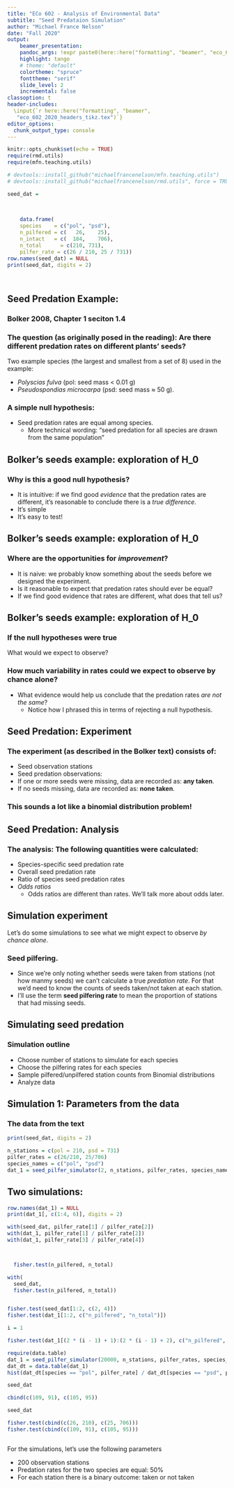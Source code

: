 ```yaml
---
title: "ECo 602 - Analysis of Environmental Data"
subtitle: "Seed Predataion Simulation"
author: "Michael France Nelson"
date: "Fall 2020"
output:
    beamer_presentation:
    pandoc_args: !expr paste0(here::here("formatting", "beamer", "eco_602_2020_beamer.yaml"))
    highlight: tango
    # theme: "default"
    colortheme: "spruce"
    fonttheme: "serif"
    slide_level: 2
    incremental: false
classoption: t
header-includes:
  \input{`r here::here("formatting", "beamer",
   "eco_602_2020_headers_tikz.tex")`}
editor_options: 
  chunk_output_type: console
---
```



```r
knitr::opts_chunk$set(echo = TRUE)
require(rmd.utils)
require(mfn.teaching.utils)

# devtools::install_github("michaelfrancenelson/mfn.teaching.utils")
# devtools::install_github("michaelfrancenelson/rmd.utils", force = TRUE)

seed_dat =

  
  
    data.frame(
    species    = c("pol", "psd"),
    n_pilfered = c(   26,    25),
    n_intact   = c(  184,    706),
    n_total      = c(210, 731),
    pilfer_rate = c(26 / 210, 25 / 731))
row.names(seed_dat) = NULL
print(seed_dat, digits = 2)




```

## Seed Predation Example:

### Bolker 2008, Chapter 1 seciton 1.4

### The question (as originally posed in the reading): Are there different predation rates on different plants' seeds?


Two example species (the largest and smallest from a set of 8) used in the example:

\vfill

- *Polyscias fulva* (pol: seed mass < 0.01 g)
- *Pseudospondias microcarpa* (psd: seed mass $\approx$ 50 g).

### A simple null hypothesis:

- Seed predation rates are equal among species.
  - More technical wording: "seed predation for all species are drawn from the same population"




## Bolker's seeds example: exploration of H_0

### Why is this a good null hypothesis?

- It is intuitive: if we find good *evidence* that the predation rates are different, it's reasonable to conclude there is a  *true difference*.
- It's simple
- It's easy to test!




## Bolker's seeds example: exploration of H_0

### Where are the opportunities for *improvement*?

- It is naive: we probably know something about the seeds before we designed the experiment.
- Is it reasonable to expect that predation rates should ever be equal?
- If we find good evidence that rates are different, what does that tell us?




## Bolker's seeds example: exploration of H_0

### If the null hypotheses were true

What would we expect to observe?

### How much variability in rates could we expect to observe by chance alone?

- What evidence would help us conclude that the predation rates *are not the same*?
  - Notice how I phrased this in terms of rejecting a null hypothesis.




## Seed Predation: Experiment

### The experiment (as described in the Bolker text) consists of:

- Seed observation stations
- Seed predation observations:
- If one or more seeds were missing, data are recorded as: **any taken**.
- If no seeds missing, data are recorded as: **none taken**.

### This sounds a lot like a binomial distribution problem!




## Seed Predation: Analysis

### The analysis: The following quantities were calculated:

- Species-specific seed predation rate
- Overall seed predation rate
- Ratio of species seed predation rates
- *Odds ratios*
  - Odds ratios are different than rates.  We'll talk more about odds later.




## Simulation experiment

Let's do some simulations to see what we might expect to observe *by chance alone*.

### Seed pilfering.

- Since we're only noting whether seeds were taken from stations (not how manmy seeds) we can't calculate a true *predation rate*.  For that we'd need to know the counts of seeds taken/not taken at each station.
- I'll use the term **seed pilfering rate** to mean the proportion of stations that had missing seeds.




## Simulating seed predation

### Simulation outline

- Choose number of stations to simulate for each species
- Choose the pilfering rates for each species
- Sample pilfered/unpilfered station counts from Binomial distributions
- Analyze data





## Simulation 1: Parameters from the data

### The data from the text

```r
print(seed_dat, digits = 2)

```

```r
n_stations = c(pol = 210, psd = 731)
pilfer_rates = c(26/210, 25/706)
species_names = c("pol", "psd")
dat_1 = seed_pilfer_simulator(2, n_stations, pilfer_rates, species_names)
```

## Two simulations:

```r
row.names(dat_1) = NULL
print(dat_1[, c(1:4, 6)], digits = 2)
```



```r
with(seed_dat, pilfer_rate[1] / pilfer_rate[2])
with(dat_1, pilfer_rate[1] / pilfer_rate[2])
with(dat_1, pilfer_rate[3] / pilfer_rate[4])



  fisher.test(n_pilfered, n_total)

with(
  seed_dat,
  fisher.test(n_pilfered, n_total))


fisher.test(seed_dat[1:2, c(2, 4)])
fisher.test(dat_1[1:2, c("n_pilfered", "n_total")])

i = 1

fisher.test(dat_1[(2 * (i - 1) + 1):(2 * (i - 1) + 2), c("n_pilfered", "n_total")])

require(data.table)
dat_1 = seed_pilfer_simulator(20000, n_stations, pilfer_rates, species_names)
dat_dt = data.table(dat_1)
hist(dat_dt[species == "pol", pilfer_rate] / dat_dt[species == "psd", pilfer_rate])

seed_dat

cbind(c(109, 91), c(105, 95))

seed_dat

fisher.test(cbind(c(26, 210), c(25, 706)))
fisher.test(cbind(c(109, 91), c(105, 95)))



```





For the simulations, let's use the following parameters

- 200 observation stations
- Predation rates for the two species are equal: 50%
- For each station there is a binary outcome: taken or not taken











<!-- ```{r, eval=FALSE} -->

<!-- sim_i = 4 -->
<!-- ft_i = fisher.test( -->
<!--   rbind( -->
<!--     sim_data[sim_i, ], -->
<!--     n_stations - sim_data[sim_i, ])) -->

<!-- ft_i$p.value -->
<!-- ft_i$conf.int -->
<!-- ft_i$estimate -->


<!-- fisher.test(cbind(c(109, 91), c(105, 95))) -->
<!-- fisher.test(rbind(c(109, 91), c(105, 95))) -->
<!-- fisher.test(rbind(c(109, 105), c(91, 95))) -->
<!-- ``` -->


<!-- ```{r, eval=FALSE} -->





<!-- sim_data$pol_not_taken = n_stations - sim_data$pol_taken -->
<!-- sim_data$psd_not_taken = n_stations - sim_data$psd_taken -->
<!-- sim_data$pol_rate = sim_data$pol_taken / n_stations -->
<!-- sim_data$psd_rate = sim_data$psd_taken / n_stations -->

<!-- sim_i = 1 -->

<!-- fisher.test(matrix(sim_data[i, ])) -->

<!-- sim_data_i =  -->
<!--   matrix( -->
<!--     sim_data[sim_i, 1:4], -->
<!--     nrow = 2, -->
<!--     byrow = TRUE, -->
<!--     dimnames = list( -->
<!--       pol = c("taken", "not_taken"), -->
<!--       psd = c("taken", "not_taken")) -->
<!--   ) -->

<!-- TeaTasting <- -->
<!--   matrix(c(3, 1, 1, 3), -->
<!--          nrow = 2, -->
<!--          dimnames = list(Guess = c("Milk", "Tea"), -->
<!--                          Truth = c("Milk", "Tea"))) -->

<!-- TeaTasting -->
<!-- sim_data_i -->


<!-- fisher.test( -->
<!--   x = factor(rbinom(n_stations, 1, pred_rate), labels = c("taken", "not_taken")), -->
<!--   factor(rbinom(n_stations, 1, pred_rate), labels = c("taken", "not_taken"))) -->

<!-- fisher.test(TeaTasting) -->
<!-- fisher.test(sim_data_i) -->
<!-- fisher.test( -->
<!--   matrix(sim_data[sim_i, 1:4], nrow = 2, byrow = TRUE) -->
<!-- ) -->
<!-- head(sim_data) -->

<!-- ``` -->




<!-- - It is intuitive: if we find good *evidence* that the predation rates are different, it's reasonable to conclude there is a  *true difference*. -->
<!-- - It's simple -->
<!-- - It's easy to test! -->




<!-- ### The setup: seeds -->



<!-- The exp -->






<!-- ```{r} -->
<!-- seed_dat =  -->
<!--   data.frame( -->
<!--     species   = c("POL", "PSD"), -->
<!--     predation = c(   26,    25), -->
<!--     no_pred   = c(  184,    76) -->
<!--   ) -->
<!-- # fisher.test() -->




<!-- ``` -->


